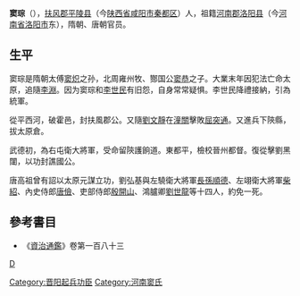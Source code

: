 '''窦琮'''（{{bd|？||？||catIdx=D}}），[[扶风郡|扶风郡]][[平陵县|平陵县]]（今[[陕西省|陕西省]][[咸阳市|咸阳市]][[秦都区|秦都区]]）人，祖籍[[河南郡|河南郡]][[洛阳县|洛阳县]]（今[[河南省|河南省]][[洛阳市|洛阳市]]东），隋朝、唐朝官员。

==生平==
窦琮是隋朝太傅[[窦炽|窦炽]]之孙，北周雍州牧、酂国公[[窦恭|窦恭]]之子。大業末年因犯法亡命太原，追隨[[李淵|李淵]]。因为窦琮和[[李世民|李世民]]有旧怨，自身常常疑惧。李世民降禮接納，引為統軍。

從平西河，破霍邑，封扶風郡公。又隨[[劉文靜|劉文靜]]在[[潼關|潼關]]擊敗[[屈突通|屈突通]]。又進兵下陝縣，拔太原倉。

武德初，為右屯衛大將軍，受命留陝護餉道。東都平，檢校晉州都督。復從擊劉黑闥，以功封譙國公。

唐高祖曾有詔以太原元謀立功，劉弘基與左驍衛大將軍[[長孫順德|長孫順德]]、左翊衛大將軍[[柴紹|柴紹]]、內史侍郎[[唐儉|唐儉]]、吏部侍郎[[殷開山|殷開山]]、鴻臚卿[[劉世龍|劉世龍]]等十四人，約免一死。

==參考書目==
*《[[資治通鑑|資治通鑑]]》卷第一百八十三

{{China-mil-bio-stub}}
[[category:唐朝軍事人物|D]]
[[Category:晋阳起兵功臣|Category:晋阳起兵功臣]]
[[Category:河南窦氏|Category:河南窦氏]]
